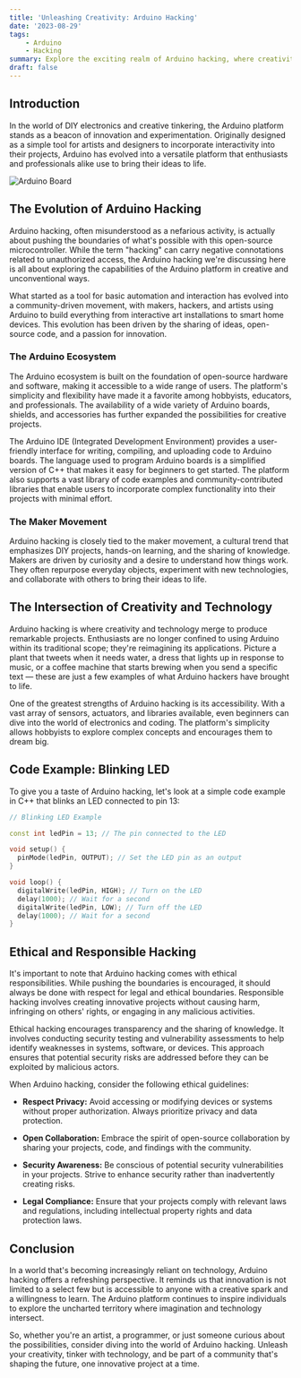 ```yaml
---
title: 'Unleashing Creativity: Arduino Hacking'
date: '2023-08-29'
tags:
    - Arduino
    - Hacking
summary: Explore the exciting realm of Arduino hacking, where creativity meets technology to create unique and innovative projects.
draft: false
---
```


## Introduction

In the world of DIY electronics and creative tinkering, the Arduino platform stands as a beacon of innovation and experimentation. Originally designed as a simple tool for artists and designers to incorporate interactivity into their projects, Arduino has evolved into a versatile platform that enthusiasts and professionals alike use to bring their ideas to life.

![Arduino Board](./images/arduino-hacking.jpg)

## The Evolution of Arduino Hacking

Arduino hacking, often misunderstood as a nefarious activity, is actually about pushing the boundaries of what's possible with this open-source microcontroller. While the term "hacking" can carry negative connotations related to unauthorized access, the Arduino hacking we're discussing here is all about exploring the capabilities of the Arduino platform in creative and unconventional ways.

What started as a tool for basic automation and interaction has evolved into a community-driven movement, with makers, hackers, and artists using Arduino to build everything from interactive art installations to smart home devices. This evolution has been driven by the sharing of ideas, open-source code, and a passion for innovation.

### The Arduino Ecosystem

The Arduino ecosystem is built on the foundation of open-source hardware and software, making it accessible to a wide range of users. The platform's simplicity and flexibility have made it a favorite among hobbyists, educators, and professionals. The availability of a wide variety of Arduino boards, shields, and accessories has further expanded the possibilities for creative projects.

The Arduino IDE (Integrated Development Environment) provides a user-friendly interface for writing, compiling, and uploading code to Arduino boards. The language used to program Arduino boards is a simplified version of C++ that makes it easy for beginners to get started. The platform also supports a vast library of code examples and community-contributed libraries that enable users to incorporate complex functionality into their projects with minimal effort.

### The Maker Movement

Arduino hacking is closely tied to the maker movement, a cultural trend that emphasizes DIY projects, hands-on learning, and the sharing of knowledge. Makers are driven by curiosity and a desire to understand how things work. They often repurpose everyday objects, experiment with new technologies, and collaborate with others to bring their ideas to life.

## The Intersection of Creativity and Technology

Arduino hacking is where creativity and technology merge to produce remarkable projects. Enthusiasts are no longer confined to using Arduino within its traditional scope; they're reimagining its applications. Picture a plant that tweets when it needs water, a dress that lights up in response to music, or a coffee machine that starts brewing when you send a specific text — these are just a few examples of what Arduino hackers have brought to life.

One of the greatest strengths of Arduino hacking is its accessibility. With a vast array of sensors, actuators, and libraries available, even beginners can dive into the world of electronics and coding. The platform's simplicity allows hobbyists to explore complex concepts and encourages them to dream big.

## Code Example: Blinking LED

To give you a taste of Arduino hacking, let's look at a simple code example in C++ that blinks an LED connected to pin 13:

```cpp:blink_led.cpp
// Blinking LED Example

const int ledPin = 13; // The pin connected to the LED

void setup() {
  pinMode(ledPin, OUTPUT); // Set the LED pin as an output
}

void loop() {
  digitalWrite(ledPin, HIGH); // Turn on the LED
  delay(1000); // Wait for a second
  digitalWrite(ledPin, LOW); // Turn off the LED
  delay(1000); // Wait for a second
}

```

## Ethical and Responsible Hacking

It's important to note that Arduino hacking comes with ethical responsibilities. While pushing the boundaries is encouraged, it should always be done with respect for legal and ethical boundaries. Responsible hacking involves creating innovative projects without causing harm, infringing on others' rights, or engaging in any malicious activities.

Ethical hacking encourages transparency and the sharing of knowledge. It involves conducting security testing and vulnerability assessments to help identify weaknesses in systems, software, or devices. This approach ensures that potential security risks are addressed before they can be exploited by malicious actors.

When Arduino hacking, consider the following ethical guidelines:

-   **Respect Privacy:** Avoid accessing or modifying devices or systems without proper authorization. Always prioritize privacy and data protection.

-   **Open Collaboration:** Embrace the spirit of open-source collaboration by sharing your projects, code, and findings with the community.

-   **Security Awareness:** Be conscious of potential security vulnerabilities in your projects. Strive to enhance security rather than inadvertently creating risks.

-   **Legal Compliance:** Ensure that your projects comply with relevant laws and regulations, including intellectual property rights and data protection laws.

## Conclusion

In a world that's becoming increasingly reliant on technology, Arduino hacking offers a refreshing perspective. It reminds us that innovation is not limited to a select few but is accessible to anyone with a creative spark and a willingness to learn. The Arduino platform continues to inspire individuals to explore the uncharted territory where imagination and technology intersect.

So, whether you're an artist, a programmer, or just someone curious about the possibilities, consider diving into the world of Arduino hacking. Unleash your creativity, tinker with technology, and be part of a community that's shaping the future, one innovative project at a time.
